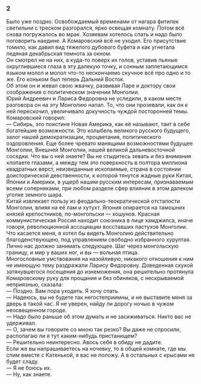 ### 2 {-}

Было уже поздно. Освобождаемый временами от нагара фитилек светильни с треском разгорался, ярко освещая комнату. Потом всё снова погружалось во мрак. Хозяевам хотелось спать и надо было поговорить наедине. А Комаровский всё не уходил. Его присутствие томило, как давил вид тяжелого дубового буфета и как угнетала ледяная декабрьская темнота за окном.<br/> Он смотрел не на них, а куда-то поверх их голов, уставив пьяные округлившиеся глаза в эту далекую точку, и сонным заплетающимся языком молол и молол что-то нескончаемо скучное всё про одно и то же. Его коньком был теперь Дальний Восток.<br/> Об этом он и жевал свою жвачку, развивая Ларе и доктору свои соображения о политическом значении Монголии.<br/> Юрий Андреевич и Лариса Федоровна не уследили, в каком месте разговора он на эту Монголию напал. То, что они прозевали, как он к ней перескочил, увеличивало докучность чуждой посторонней темы.<br/> Комаровский говорил:<br/> — Сибирь, это поистине Новая Америка, как её называют, таит в себе богатейшие возможности. Это колыбель великого русского будущего, залог нашей демократизации, процветания, политического оздоровления. Еще более чревато манящими возможностями будущее Монголии, Внешней Монголии, нашей великой дальневосточной соседки. Что вы о ней знаете? Вы не стыдитесь зевать и без внимания хлопаете глазами, а между тем это поверхность в полтора миллиона квадратных верст, неизведанные ископаемые, страна в состоянии доисторической девственности, к которой тянутся жадные руки Китая, Японии и Америки, в ущерб нашим русским интересам, признаваемым всеми соперниками, при любом разделе сфер влияния в этом далеком уголке земного шара.<br/> Китай извлекает пользу из феодально-теократической отсталости Монголии, влияя на её лам и хутухт. Япония опирается на тамошних князей крепостников, по-монгольски — хошунов. Красная коммунистическая Россия находит союзника в лице хамджилса, иначе говоря, революционной ассоциации восставших пастухов Монголии. Что касается меня, я хотел бы видеть Монголию действительно благоденствующею, под управлением свободно избранного хурултая. Лично нас должно занимать следующее. Шаг через монгольскую границу, и мир у ваших ног, и вы — вольная птица.<br/> Многословные умствования на назойливую, никакого отношения к ним не имеющую тему раздражали Ларису Федоровну. Доведенная скукой затянувшегося посещения до изнеможения, она решительно протянула Комаровскому руку для прощания и без обиняков, с нескрываемой неприязнью, сказала:<br/> — Поздно. Вам пора уходить. Я хочу спать.<br/> — Надеюсь, вы не будете так негостеприимны, и не выставите меня за дверь в такой час. Я не уверен, найду ли дорогу ночью в чужом неосвещенном городе.<br/> — Надо было раньше об этом думать и не засиживаться. Никто вас не удерживал.<br/> — О, зачем вы говорите со мною так резко? Вы даже не спросили, располагаю ли я тут каким-нибудь пристанищем?<br/> — Решительно неинтересно. Авось себя в обиду не дадите.<br/> Если же вы напрашиваетесь на ночевку, то в общей комнате, где мы спим вместе с Катенькой, я вас не положу. А в остальных с крысами не будет сладу.<br/> — Я не боюсь их.<br/> — Ну, как знаете.

